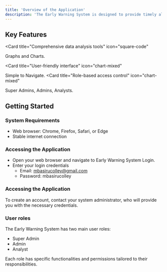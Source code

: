 ```yaml
---
title: 'Overview of the Application'
description: 'The Early Warning System is designed to provide timely alerts and data analysis to help users manage and mitigate risks. This user manual will guide you through the various functionalities available to different user roles within the system.'
---
```


## Key Features

<CardGroup>



<Card
  title="Comprehensive data analysis tools"
  icon="square-code"
>
  Graphs and Charts.
</Card>

<Card
  title="User-friendly interface"
  icon="chart-mixed"
>
  Simple to Navigate.
</Card>
<Card
  title="Role-based access control"
  icon="chart-mixed"
>
  Super Admins, Admins, Analysts.
</Card>



</CardGroup>

## Getting Started

### System Requirements

- Web browser: Chrome, Firefox, Safari, or Edge
- Stable internet connection

### Accessing the Application

- Open your web browser and navigate to Early Warning System Login.
- Enter your login credentials
  - Email: mbasirucolley@gmail.com
  - Password: mbasirucolley


### Accessing the Application

To create an account, contact your system administrator, who will provide you with the necessary credentials.

### User roles

The Early Warning System has two main user roles:

- Super Admin
- Admin
- Analyst


Each role has specific functionalities and permissions tailored to their responsibilities.



